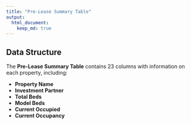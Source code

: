 ```yaml
---
title: "Pre-Lease Summary Table"
output:
  html_document:
    keep_md: true
---
```


## Data Structure

The **Pre-Lease Summary Table** contains 23 columns with information on each
property, including:

- **Property Name**
- **Investment Partner**
- **Total Beds**
- **Model Beds**
- **Current Occupied**
- **Current Occupancy**



